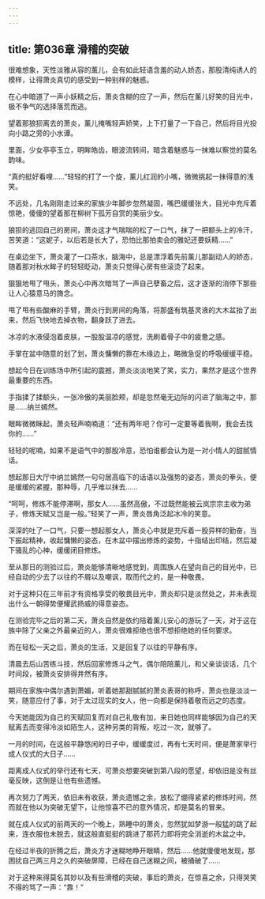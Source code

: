```yaml
---
---
---
```

title: 第036章 滑稽的突破
---



很难想象，天性淡雅从容的薰儿，会有如此轻语含羞的动人娇态，那股清纯诱人的模样，让得萧炎真切的感受到一种别样的魅惑。

在心中暗道了一声小妖精之后，萧炎含糊的应了一声，然后在薰儿好笑的目光中，极不争气的选择落荒而逃。

望着那狼狈离去的萧炎，薰儿掩嘴轻声娇笑，上下打量了一下自己，然后将目光投向小路之旁的小水谭。

里面，少女亭亭玉立，明眸皓齿，眼波流转间，暗含着魅惑与一抹难以察觉的莫名韵味。

“真的挺好看哩……”轻轻的打了一个旋，薰儿红润的小嘴，微微挑起一抹得意的浅笑。

不远处，几名刚刚走过来的家族少年脚步忽然凝固，嘴巴缓缓张大，目光中充斥着惊艳，傻傻的望着那在柳树下孤芳自赏的美丽少女。

狼狈的逃回自己的房间，萧炎这才气喘喘的松了一口气，抹了一把额头上的冷汗，苦笑道：“这妮子，以后若是长大了，恐怕比那拍卖会的雅妃还要妖精……”

在桌边坐下，萧炎灌了一口茶水，脑海中，总是漂浮着先前薰儿那副动人的娇态，随着那对秋水眸子的轻轻眨动，萧炎只觉得心房有些滚烫了起来。

狠狠地甩了甩头，萧炎心中再次暗骂了一声自己孽畜之后，这才逐渐的消停下那些让人心猿意马的旖念。

甩了甩有些酸麻的手臂，萧炎行到房间的角落，将那盛有筑基灵液的大木盆抬了出来，然后飞快地去掉衣物，翻身跃了进去。

冰凉的水液侵泡着皮肤，一股股温凉的感觉，洗刷着骨子中的疲惫之感。

手掌在盆中随意的划了划，萧炎慵懒的靠在木缘边上，略微急促的呼吸缓缓平稳。

想起今日在训练场中所引起的震撼，萧炎淡淡地笑了笑，实力，果然才是这个世界最重要的东西。

手指揉了揉额头，一张冷傲的美丽脸颊，却是忽然毫无边际的闪进了脑海之中，那是……纳兰嫣然。

眼眸微微眯起，萧炎轻声喃喃道：“还有两年吧？你可一定要等着我啊，我会去找你的……”

轻轻的呢喃，如果不是语气中的那股冷意，恐怕谁都会认为是一对小情人的甜腻情话。

想起那日大厅中纳兰嫣然一句句居高临下的话语以及强势的姿态，萧炎的拳头，便是缓缓的紧握，那种辱，几乎难以抹去……

“呵呵，修炼不能停滞啊，那女人……虽然高傲，不过既然能被云岚宗宗主收为弟子，修炼天赋又岂是一般。”轻笑了一声，萧炎唇角泛起冰冷的笑意。

深深的吐了一口气，只要一想起那女人，萧炎心中就是充斥着一股异样的勤奋，当下振起精神，收起慵懒的姿态，在木盆中摆出修炼的姿势，十指结出印结，然后凝下骚乱的心神，缓缓闭目修炼。

至从那日的测验过后，萧炎能够清晰地感觉到，周围族人在望向自己的目光中，已经自动的少去了以往的不屑以及嘲讽，取而代之的，是一种敬畏。

对于这种只在三年前才有资格享受的敬畏目光中，萧炎却只是淡然处之，并未表现出什么一朝得势便耀武扬威的得意姿态。

在测验完毕之后的第二天，萧炎自然是依约陪着薰儿安心的游玩了一天，对于这在族中除了父亲之外最亲近的人，萧炎很难拒绝也很不想拒绝她的任何要求。

而在轻松一天之后，萧炎的生活，又是回复了以往的平静有序。

清晨去后山苦练斗技，然后回家修炼斗之气，偶尔陪陪薰儿，和父亲谈谈话，几个时间段，被萧炎安排得井然有序。

期间在家族中偶尔遇到萧媚，听着她那甜腻腻的萧炎表哥的称呼，萧炎也是淡淡一笑，随意应付了事，对于太过现实的女人，他一向都是保持着敬而远之的态度。

今天她能因为自己的天赋回复而对自己礼敬有加，来日她也同样能够因为自己的天赋离去而变得冷淡如陌生人，这种另类的背叛，吃过一次，就够了。

一月的时间，在这般平静悠闲的日子中，缓缓度过，再有七天时间，便是萧家举行成人仪式的大日子……

距离成人仪式的举行还有七天，可萧炎想要突破到第八段的愿望，却依旧是没有丝毫反映，这倒是让他有些遗憾。

再次努力了两天，依旧未有收获，萧炎遗憾之余，放松了绷得紧紧的修炼时间，然而就在他以为突破无望下，让他惊喜不已的意外情况，却是莫名的冒来。

就在成人仪式的前两天的一个晚上，熟睡中的萧炎，忽然犹如梦游一般猛的跳了起来，连衣服也未脱去，就这般直挺挺的跳进了那药力即将完全消逝的木盆之中。

在经过半夜的折腾之后，萧炎方才迷糊地睁开眼睛，然后……他就傻傻地发现，那困扰自己两三月之久的突破屏障，已经在自己迷糊之间，被捅破了……

对于这种来得莫名其妙以及有些滑稽的突破，事后的萧炎，在惊喜之余，只得哭笑不得的骂了一声：“靠！”